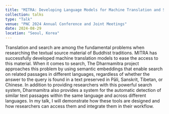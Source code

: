```yaml
---
title: "MITRA: Developing Language Models for Machine Translation and Search in Buddhist Source Languages"
collection: talks
type: "Talk"
venue: "PNC 2024 Annual Conference and Joint Meetings"
date: 2024-08-29
location: "Seoul, Korea"
---
```


Translation and search are among the fundamental problems when researching the textual source material of Buddhist traditions. MITRA has successfully developed machine translation models to ease the access to this material. When it comes to search, The Dharmamitra project approaches this problem by using semantic embeddings that enable search on related passages in different languages, regardless of whether the answer to the query is found in a text preserved in Pāli, Sanskrit, Tibetan, or Chinese. In addition to providing researchers with this powerful search system, Dharmamitra also provides a system for the automatic detection of similar text passages within the same language and across different languages. In my talk, I will demonstrate how these tools are designed and how researchers can access them and integrate them in their workflow.
